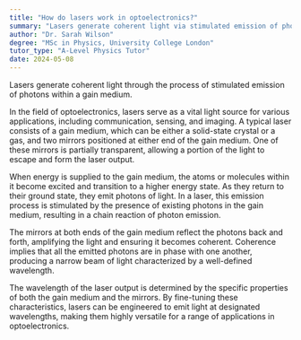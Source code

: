 ```yaml
---
title: "How do lasers work in optoelectronics?"
summary: "Lasers generate coherent light via stimulated emission of photons within a gain medium, enabling precise and focused energy output for various applications."
author: "Dr. Sarah Wilson"
degree: "MSc in Physics, University College London"
tutor_type: "A-Level Physics Tutor"
date: 2024-05-08
---
```


Lasers generate coherent light through the process of stimulated emission of photons within a gain medium.

In the field of optoelectronics, lasers serve as a vital light source for various applications, including communication, sensing, and imaging. A typical laser consists of a gain medium, which can be either a solid-state crystal or a gas, and two mirrors positioned at either end of the gain medium. One of these mirrors is partially transparent, allowing a portion of the light to escape and form the laser output.

When energy is supplied to the gain medium, the atoms or molecules within it become excited and transition to a higher energy state. As they return to their ground state, they emit photons of light. In a laser, this emission process is stimulated by the presence of existing photons in the gain medium, resulting in a chain reaction of photon emission.

The mirrors at both ends of the gain medium reflect the photons back and forth, amplifying the light and ensuring it becomes coherent. Coherence implies that all the emitted photons are in phase with one another, producing a narrow beam of light characterized by a well-defined wavelength.

The wavelength of the laser output is determined by the specific properties of both the gain medium and the mirrors. By fine-tuning these characteristics, lasers can be engineered to emit light at designated wavelengths, making them highly versatile for a range of applications in optoelectronics.
    